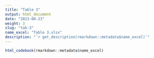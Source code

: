 ```yaml
---
title: "Table 3"
output: html_document
date: "2023-08-23"
weight: 3
slug: "tab-3"
name_excel: "Table 3.xlsx"
description: "`r get_description(rmarkdown::metadata$name_excel)`"
---
```


```r
html_codebook(rmarkdown::metadata$name_excel)
```
